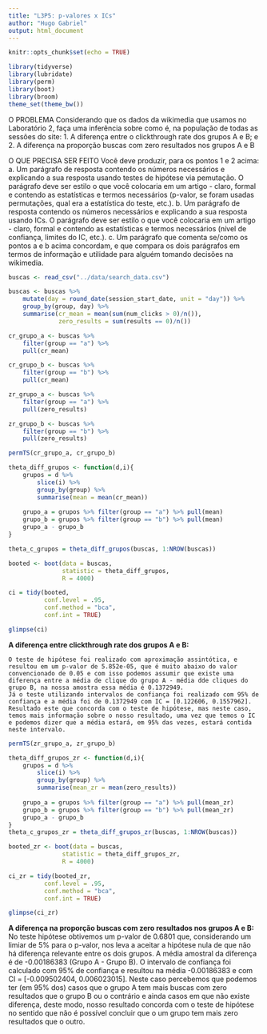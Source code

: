 ```yaml
---
title: "L3P5: p-valores x ICs"
author: "Hugo Gabriel"
output: html_document
---
```


```r
knitr::opts_chunk$set(echo = TRUE)

library(tidyverse)
library(lubridate)
library(perm)
library(boot)
library(broom)
theme_set(theme_bw())
```


O PROBLEMA 
Considerando que os dados da wikimedia que usamos no Laboratório 2, faça uma inferência sobre como é, na população de todas as sessões do site: 
1. A diferença entre o clickthrough rate dos grupos A e B; e 
2. A diferença na proporção buscas com zero resultados nos grupos A e B

O QUE PRECISA SER FEITO
Você deve produzir, para os pontos 1 e 2 acima: 
a. Um parágrafo de resposta contendo os números necessários e explicando a sua resposta usando testes de hipótese via pemutação. O parágrafo deve ser estilo o que você colocaria em um artigo - claro, formal e contendo as estatísticas e termos necessários (p-valor, se foram usadas permutações, qual era a estatística do teste, etc.). 
b. Um parágrafo de resposta contendo os números necessários e explicando a sua resposta usando ICs. O parágrafo deve ser estilo o que você colocaria em um artigo - claro, formal e contendo as estatísticas e termos necessários (nível de confiança, limites do IC, etc.). 
c. Um parágrafo que comenta se/como os pontos a e b acima concordam, e que compara os dois parágrafos em termos de informação e utilidade para alguém tomando decisões na wikimedia.


```r
buscas <- read_csv("../data/search_data.csv")

buscas <- buscas %>%
    mutate(day = round_date(session_start_date, unit = "day")) %>%
    group_by(group, day) %>%
    summarise(cr_mean = mean(sum(num_clicks > 0)/n()), 
              zero_results = sum(results == 0)/n())

```

```r
cr_grupo_a <- buscas %>%
    filter(group == "a") %>%
    pull(cr_mean)

cr_grupo_b <- buscas %>%
    filter(group == "b") %>%
    pull(cr_mean)
```

```r
zr_grupo_a <- buscas %>%
    filter(group == "a") %>%
    pull(zero_results)

zr_grupo_b <- buscas %>%
    filter(group == "b") %>%
    pull(zero_results)
```

```r
permTS(cr_grupo_a, cr_grupo_b)
```

```r
theta_diff_grupos <- function(d,i){
    grupos = d %>%
        slice(i) %>%
        group_by(group) %>%
        summarise(mean = mean(cr_mean))
    
    grupo_a = grupos %>% filter(group == "a") %>% pull(mean)
    grupo_b = grupos %>% filter(group == "b") %>% pull(mean)
    grupo_a - grupo_b
}

theta_c_grupos = theta_diff_grupos(buscas, 1:NROW(buscas))

booted <- boot(data = buscas, 
               statistic = theta_diff_grupos, 
               R = 4000)

ci = tidy(booted, 
          conf.level = .95,
          conf.method = "bca",
          conf.int = TRUE)

glimpse(ci)
```

**A diferença entre clickthrough rate dos grupos A e B:** 

    O teste de hipótese foi realizado com aproximação assintótica, e resultou em um p-valor de 5.852e-05, que é muito abaixo do valor convencionado de 0.05 e com isso podemos assumir que existe uma diferença entre a média de clique do grupo A - média dde cliques do grupo B, na nossa amostra essa média é 0.1372949.
    Já o teste utilizando intervalos de confiança foi realizado com 95% de confiança e a média foi de 0.1372949 com IC = [0.122606, 0.1557962]. Resultado este que concorda com o teste de hipótese, mas neste caso, temos mais informação sobre o nosso resultado, uma vez que temos o IC e podemos dizer que a média estará, em 95% das vezes, estará contida neste intervalo.

    
```r
permTS(zr_grupo_a, zr_grupo_b)
```

```r
theta_diff_grupos_zr <- function(d,i){
    grupos = d %>%
        slice(i) %>%
        group_by(group) %>%
        summarise(mean_zr = mean(zero_results))
    
    grupo_a = grupos %>% filter(group == "a") %>% pull(mean_zr)
    grupo_b = grupos %>% filter(group == "b") %>% pull(mean_zr)
    grupo_a - grupo_b
}
theta_c_grupos_zr = theta_diff_grupos_zr(buscas, 1:NROW(buscas))

booted_zr <- boot(data = buscas, 
               statistic = theta_diff_grupos_zr, 
               R = 4000)

ci_zr = tidy(booted_zr, 
          conf.level = .95,
          conf.method = "bca",
          conf.int = TRUE)

glimpse(ci_zr)
```
    
**A diferença na proporção buscas com zero resultados nos grupos A e B:**
    No teste hipótese obtivemos um p-valor de 0.6801 que, considerando um limiar de 5% para o p-valor, nos leva a aceitar a hipótese nula de que não há diferença relevante entre os dois grupos. A média amostral da diferença é de -0.00186383 (Grupo A - Grupo B).
    O intervalo de confiança foi calculado com 95% de confiança e resultou na média -0.00186383 e com CI = [-0.009502404, 0.006023015]. Neste caso percebemos que podemos ter (em 95% dos) casos que o grupo A tem mais buscas com zero resultados que o grupo B ou o contrário e ainda casos em que não existe diferença, deste modo, nosso resultado concorda com o teste de hipótese no sentido que não é possível concluir que o um grupo tem mais zero resultados que o outro.
